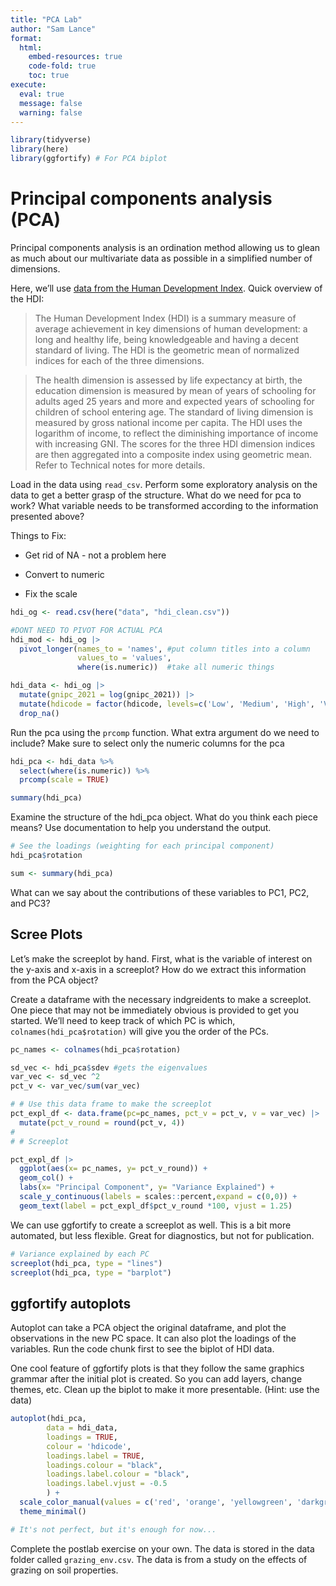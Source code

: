 ```yaml
---
title: "PCA Lab"
author: "Sam Lance"
format: 
  html:
    embed-resources: true
    code-fold: true 
    toc: true
execute:
  eval: true
  message: false
  warning: false
---
```


```r

library(tidyverse)
library(here)
library(ggfortify) # For PCA biplot
```

# Principal components analysis (PCA)

Principal components analysis is an ordination method allowing us to glean as much about our multivariate data as possible in a simplified number of dimensions.

Here, we'll use [data from the Human Development Index](https://hdr.undp.org/data-center). Quick overview of the HDI:

> The Human Development Index (HDI) is a summary measure of average achievement in key dimensions of human development: a long and healthy life, being knowledgeable and having a decent standard of living. The HDI is the geometric mean of normalized indices for each of the three dimensions.

> The health dimension is assessed by life expectancy at birth, the education dimension is measured by mean of years of schooling for adults aged 25 years and more and expected years of schooling for children of school entering age. The standard of living dimension is measured by gross national income per capita. The HDI uses the logarithm of income, to reflect the diminishing importance of income with increasing GNI. The scores for the three HDI dimension indices are then aggregated into a composite index using geometric mean. Refer to Technical notes for more details.

Load in the data using `read_csv`. Perform some exploratory analysis on the data to get a better grasp of the structure. What do we need for pca to work? What variable needs to be transformed according to the information presented above?

Things to Fix:

-   Get rid of NA - not a problem here

-   Convert to numeric

-   Fix the scale

```r
hdi_og <- read.csv(here("data", "hdi_clean.csv"))

#DONT NEED TO PIVOT FOR ACTUAL PCA
hdi_mod <- hdi_og |>
  pivot_longer(names_to = 'names', #put column titles into a column 
               values_to = 'values', 
               where(is.numeric))  #take all numeric things 

hdi_data <- hdi_og |>
  mutate(gnipc_2021 = log(gnipc_2021)) |>
  mutate(hdicode = factor(hdicode, levels=c('Low', 'Medium', 'High', 'Very High'))) |>
  drop_na()

```

Run the pca using the `prcomp` function. What extra argument do we need to include? Make sure to select only the numeric columns for the pca

```r
hdi_pca <- hdi_data %>% 
  select(where(is.numeric)) %>%
  prcomp(scale = TRUE)

summary(hdi_pca)
```

Examine the structure of the hdi_pca object. What do you think each piece means? Use documentation to help you understand the output.

```r
# See the loadings (weighting for each principal component)
hdi_pca$rotation

sum <- summary(hdi_pca)
```

What can we say about the contributions of these variables to PC1, PC2, and PC3?

## Scree Plots

Let's make the screeplot by hand. First, what is the variable of interest on the y-axis and x-axis in a screeplot? How do we extract this information from the PCA object?

Create a dataframe with the necessary indgreidents to make a screeplot. One piece that may not be immediately obvious is provided to get you started. We'll need to keep track of which PC is which, `colnames(hdi_pca$rotation)` will give you the order of the PCs.

```r
pc_names <- colnames(hdi_pca$rotation)

sd_vec <- hdi_pca$sdev #gets the eigenvalues
var_vec <- sd_vec ^2
pct_v <- var_vec/sum(var_vec)

# # Use this data frame to make the screeplot
pct_expl_df <- data.frame(pc=pc_names, pct_v = pct_v, v = var_vec) |>
  mutate(pct_v_round = round(pct_v, 4))
# 
# # Screeplot

pct_expl_df |>
  ggplot(aes(x= pc_names, y= pct_v_round)) +
  geom_col() +
  labs(x= "Principal Component", y= "Variance Explained") +
  scale_y_continuous(labels = scales::percent,expand = c(0,0)) +
  geom_text(label = pct_expl_df$pct_v_round *100, vjust = 1.25)

```

We can use ggfortify to create a screeplot as well. This is a bit more automated, but less flexible. Great for diagnostics, but not for publication.

```r
# Variance explained by each PC
screeplot(hdi_pca, type = "lines")
screeplot(hdi_pca, type = "barplot")
```

## ggfortify autoplots

Autoplot can take a PCA object the original dataframe, and plot the observations in the new PC space. It can also plot the loadings of the variables. Run the code chunk first to see the biplot of HDI data.

One cool feature of ggfortify plots is that they follow the same graphics grammar after the initial plot is created. So you can add layers, change themes, etc. Clean up the biplot to make it more presentable. (Hint: use the data)

```r

autoplot(hdi_pca,
     	data = hdi_data,
     	loadings = TRUE,
     	colour = 'hdicode',
     	loadings.label = TRUE,
     	loadings.colour = "black",
     	loadings.label.colour = "black",
     	loadings.label.vjust = -0.5
     	) +
  scale_color_manual(values = c('red', 'orange', 'yellowgreen', 'darkgreen')) +
  theme_minimal()

# It's not perfect, but it's enough for now...
```

Complete the postlab exercise on your own. The data is stored in the data folder called `grazing_env.csv`. The data is from a study on the effects of grazing on soil properties.
